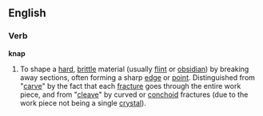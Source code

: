 ==English==

===Verb===
'''knap'''
#To shape a [[hard]], [[brittle]] material (usually [[flint]] or [[obsidian]]) by breaking away sections, often forming a sharp [[edge]] or [[point]].  Distinguished from "[[carve]]" by the fact that each [[fracture]] goes through the entire work piece, and from "[[cleave]]" by curved or [[conchoid]] fractures (due to the work piece not being a single [[crystal]]).